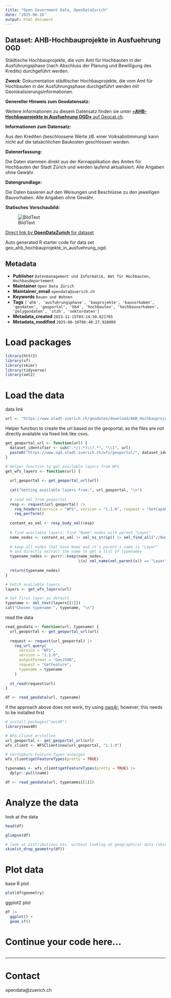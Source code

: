 ```yaml
---
title: "Open Government Data, OpenDataZurich"
date: "2025-06-16"
output: html_document
---
```


## Dataset: AHB-Hochbauprojekte in Ausfuehrung OGD

Städtische Hochbauprojekte, die vom Amt für Hochbauten in der Ausführungsphase (nach Abschluss der Planung und Bewilligung des Kredits) durchgeführt werden.  

**Zweck**: Dokumentation städtischer Hochbauprojekte, die vom Amt für Hochbauten in der Ausführungsphase durchgeführt werden mit Geolokalisierungsinformationen.

**Genereller Hinweis zum Geodatensatz:**


Weitere Informationen zu diesem Datensatz finden sie unter [«**AHB-Hochbauprojekte in Ausfuehrung OGD»** auf Geocat.ch](https://www.geocat.ch/geonetwork/srv/ger/catalog.search#/metadata/cc6b96f5-4bf0-4c95-928a-92a06fb1e920).				
			   

**Informationen zum Datensatz:**

Aus den Krediten (beschlossene Werte zB. einer Volksabstimmung) kann nicht auf die tatsächlichen Baukosten geschlossen werden. 

**Datenerfassung:**

Die Daten stammen direkt aus der Kernapplikation des Amtes für Hochbauten der Stadt Zürich und werden laufend aktualisiert. Alle Angaben ohne Gewähr.

**Datengrundlage:**

Die Daten basieren auf den Weisungen und Beschlüsse zu den jeweiligen Bauvorhaben. Alle Angaben ohne Gewähr.

**Statisches Vorschaubild:**

![BildText](https://www.gis.stadt-zuerich.ch/zueriplan_docs/geocat/cc6b96f5-4bf0-4c95-928a-92a06fb1e920.png)



[Direct link by **OpenDataZurich** for dataset](https://data.stadt-zuerich.ch/dataset/geo_ahb_hochbauprojekte_in_ausfuehrung_ogd)

Auto generated R starter code for data set geo_ahb_hochbauprojekte_in_ausfuehrung_ogd.

## Metadata

- **Publisher** `Datenmanagement und Informatik, Amt für Hochbauten, Hochbaudepartement`
- **Maintainer** `Open Data Zürich`
- **Maintainer_email** `opendata@zuerich.ch`
- **Keywords** `Bauen und Wohnen`
- **Tags** `['ahb', 'ausfuhrungsphase', 'bauprojekte', 'bauvorhaben', 'geodaten', 'geoportal', 'hbd', 'hochbauten', 'hochbauvorhaben', 'polygondaten', 'stzh', 'vektordaten']`
- **Metadata_created** `2023-11-15T03:14:50.621765`
- **Metadata_modified** `2025-06-16T06:40:27.928089`


# Load packages

```r
library(httr2)
library(sf)
library(skimr)
library(tidyverse)
library(xml2)
```

# Load the data

data link
```r
url <- "https://www.stadt-zuerich.ch/geodaten/download/AHB_Hochbauprojekte_in_Ausfuehrung_OGD?format=geojson_link"
```


Helper function to create the url based on the geoportal, as the files are not directly available via fixed link like csvs.
```r
get_geoportal_url <- function(url) {
  dataset_identifier <- sub(".*/(.*)\\?.*", "\\1", url)
  paste0("https://www.ogd.stadt-zuerich.ch/wfs/geoportal/", dataset_identifier)
}
```

```r
# Helper function to get available layers from WFS
get_wfs_layers <- function(url) {
  
  url_geoportal <- get_geoportal_url(url)
  
  cat("Getting available layers from:", url_geoportal, "\n")
  
  # read xml from geoportal
  resp <- request(url_geoportal) |> 
    req_headers(service = "WFS", version = "1.1.0", request = "GetCapabilities") |> 
    req_perform()
  
  content_as_xml <- resp_body_xml(resp)
  
  # find available layers: find "Name" nodes with parent "Layer"
  name_nodes <- content_as_xml |> xml_ns_strip() |> xml_find_all("//Name")
  
  # keep all nodes that have Name and it's parent's name is "Layer"
  # and directly extract the name to get a list of typenames
  typename_nodes <- purrr::keep(name_nodes,
                                \(x) xml_name(xml_parent(x)) == "Layer")
  
  return(typename_nodes)
}

# Fetch available layers
layers <- get_wfs_layers(url)

# Set first layer as default
typename <- xml_text(layers[[1]])
cat("Chosen typename:", typename, "\n")
```

read the data
```r
read_geodata <- function(url, typename) {
  url_geoportal <- get_geoportal_url(url)
  
  request <- request(url_geoportal) |>
    req_url_query(
      service = "WFS",
      version = "1.1.0",
      outputFormat = "GeoJSON",
      request = "GetFeature",
      typename = typename
    )
  
  st_read(request$url)
}

df <- read_geodata(url, typename)
```

if the approach above does not work, try using [ows4r](https://eblondel.github.io/ows4R/); however, this needs to be installed first
```r
# install.packages("ows4R")
library(ows4R)

# WFS-Client erstellen
url_geoportal <- get_geoportal_url(url)
wfs_client <- WFSClient$new(url_geoportal, "1.1.0")

# Verfügbare Feature-Typen anzeigen
wfs_client$getFeatureTypes(pretty = TRUE)

typenames <- wfs_client$getFeatureTypes(pretty = TRUE) |> 
  dplyr::pull(name)

df <- read_geodata(url, typenames[[1]])
```

# Analyze the data

look at the data
```r
head(df)
```

```r
glimpse(df)
```

```r
# look at distributions etc. without looking at geographical data (skim cannot deal with geometries)
skim(st_drop_geometry(df))
```

# Plot data

base R plot
```r
plot(df$geometry)
```

ggplot2 plot
```r
df |>
  ggplot() +
  geom_sf()
```

# Continue your code here...

```r

```

------------------------------------------------------------------------

# Contact

opendata@zuerich.ch

